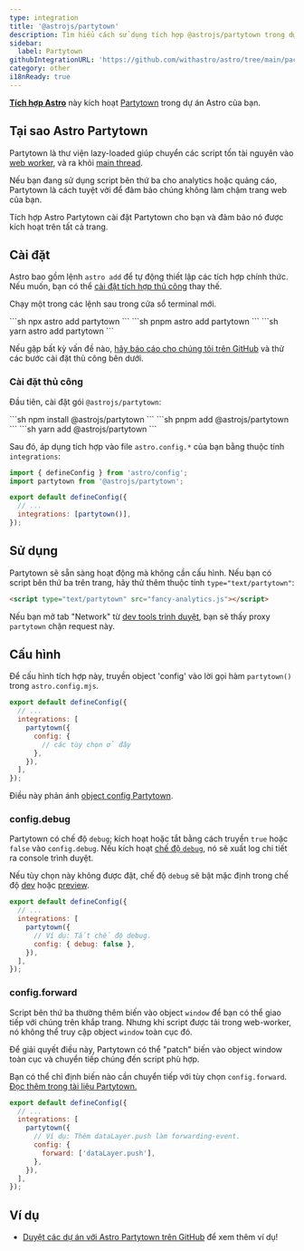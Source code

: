 ```yaml
---
type: integration
title: '@astrojs/partytown'
description: Tìm hiểu cách sử dụng tích hợp @astrojs/partytown trong dự án Astro của bạn.
sidebar:
  label: Partytown
githubIntegrationURL: 'https://github.com/withastro/astro/tree/main/packages/integrations/partytown/'
category: other
i18nReady: true
---
```


**[Tích hợp Astro][astro-integration]** này kích hoạt [Partytown](https://partytown.builder.io/) trong dự án Astro của bạn.

## Tại sao Astro Partytown

Partytown là thư viện lazy-loaded giúp chuyển các script tốn tài nguyên vào [web worker](https://developer.mozilla.org/en-US/docs/Web/API/Web_Workers_API), và ra khỏi [main thread](https://developer.mozilla.org/en-US/docs/Glossary/Main_thread).

Nếu bạn đang sử dụng script bên thứ ba cho analytics hoặc quảng cáo, Partytown là cách tuyệt vời để đảm bảo chúng không làm chậm trang web của bạn.

Tích hợp Astro Partytown cài đặt Partytown cho bạn và đảm bảo nó được kích hoạt trên tất cả trang.

## Cài đặt

Astro bao gồm lệnh `astro add` để tự động thiết lập các tích hợp chính thức. Nếu muốn, bạn có thể [cài đặt tích hợp thủ công](#cài-đặt-thủ-công) thay thế.

Chạy một trong các lệnh sau trong cửa sổ terminal mới.

<PackageManagerTabs>
  <Fragment slot="npm">
  ```sh
  npx astro add partytown
  ```
  </Fragment>
  <Fragment slot="pnpm">
  ```sh
  pnpm astro add partytown
  ```
  </Fragment>
  <Fragment slot="yarn">
  ```sh
  yarn astro add partytown
  ```
  </Fragment>
</PackageManagerTabs>

Nếu gặp bất kỳ vấn đề nào, [hãy báo cáo cho chúng tôi trên GitHub](https://github.com/withastro/astro/issues) và thử các bước cài đặt thủ công bên dưới.

### Cài đặt thủ công

Đầu tiên, cài đặt gói `@astrojs/partytown`:

<PackageManagerTabs>
  <Fragment slot="npm">
  ```sh
  npm install @astrojs/partytown
  ```
  </Fragment>
  <Fragment slot="pnpm">
  ```sh
  pnpm add @astrojs/partytown
  ```
  </Fragment>
  <Fragment slot="yarn">
  ```sh
  yarn add @astrojs/partytown
  ```
  </Fragment>
</PackageManagerTabs>

Sau đó, áp dụng tích hợp vào file `astro.config.*` của bạn bằng thuộc tính `integrations`:

```js title="astro.config.mjs" ins={2} ins="partytown()"
import { defineConfig } from 'astro/config';
import partytown from '@astrojs/partytown';

export default defineConfig({
  // ...
  integrations: [partytown()],
});
```

## Sử dụng

Partytown sẽ sẵn sàng hoạt động mà không cần cấu hình. Nếu bạn có script bên thứ ba trên trang, hãy thử thêm thuộc tính `type="text/partytown"`:

```html ins="type="text/partytown""
<script type="text/partytown" src="fancy-analytics.js"></script>
```

Nếu bạn mở tab "Network" từ [dev tools trình duyệt](https://developer.chrome.com/docs/devtools/open/), bạn sẽ thấy proxy `partytown` chặn request này.

## Cấu hình

Để cấu hình tích hợp này, truyền object 'config' vào lời gọi hàm `partytown()` trong `astro.config.mjs`.

```js title="astro.config.mjs" {5-7}
export default defineConfig({
  // ...
  integrations: [
    partytown({
      config: {
        // các tùy chọn ở đây
      },
    }),
  ],
});
```

Điều này phản ánh [object config Partytown](https://partytown.builder.io/configuration).

### config.debug

Partytown có chế độ `debug`; kích hoạt hoặc tắt bằng cách truyền `true` hoặc `false` vào `config.debug`. Nếu kích hoạt [chế độ `debug`](https://partytown.builder.io/debugging), nó sẽ xuất log chi tiết ra console trình duyệt.

Nếu tùy chọn này không được đặt, chế độ `debug` sẽ bật mặc định trong chế độ [dev](/vi/reference/cli-reference/#astro-dev) hoặc [preview](/vi/reference/cli-reference/#astro-preview).

```js title="astro.config.mjs" {6}
export default defineConfig({
  // ...
  integrations: [
    partytown({
      // Ví dụ: Tắt chế độ debug.
      config: { debug: false },
    }),
  ],
});
```

### config.forward

Script bên thứ ba thường thêm biến vào object `window` để bạn có thể giao tiếp với chúng trên khắp trang. Nhưng khi script được tải trong web-worker, nó không thể truy cập object `window` toàn cục đó.

Để giải quyết điều này, Partytown có thể "patch" biến vào object window toàn cục và chuyển tiếp chúng đến script phù hợp.

Bạn có thể chỉ định biến nào cần chuyển tiếp với tùy chọn `config.forward`. [Đọc thêm trong tài liệu Partytown.](https://partytown.builder.io/forwarding-events)

```js title="astro.config.mjs" {7}
export default defineConfig({
  // ...
  integrations: [
    partytown({
      // Ví dụ: Thêm dataLayer.push làm forwarding-event.
      config: {
        forward: ['dataLayer.push'],
      },
    }),
  ],
});
```

## Ví dụ

* [Duyệt các dự án với Astro Partytown trên GitHub](https://github.com/search?q=%22%40astrojs%2Fpartytown%22+path%3A**%2Fpackage.json\&type=code) để xem thêm ví dụ!

[astro-integration]: /vi/guides/integrations-guide/